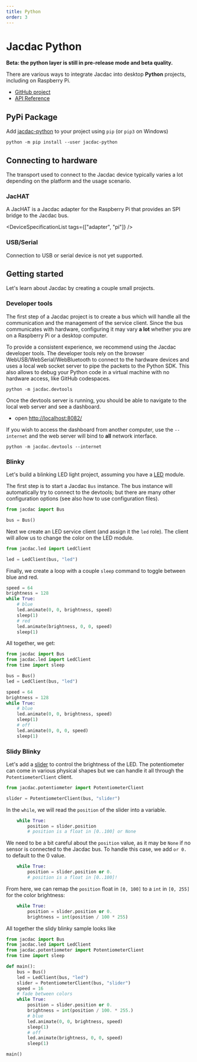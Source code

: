 ```yaml
---
title: Python
order: 3
---
```


# Jacdac Python

**Beta: the python layer is still in pre-release mode and beta quality.**

There are various ways to integrate Jacdac into desktop **Python** projects,
including on Raspberry Pi.

-   [GitHub project](https://github.com/microsoft/jacdac-python)
-   [API Reference](https://jacdac-python.readthedocs.io/)

## PyPi Package

Add [jacdac-python](https://pypi.org/project/jacdac-python/) to your project using `pip` (or `pip3` on Windows)

```
python -m pip install --user jacdac-python
```

## Connecting to hardware

The transport used to connect to the Jacdac device typically varies a lot depending on the platform and the usage scenario.

### JacHAT

A JacHAT is a Jacdac adapter for the Raspberry Pi that provides an SPI bridge to the Jacdac bus.

<DeviceSpecificationList tags={["adapter", "pi"]} />

### USB/Serial

Connection to USB or serial device is not yet supported.

## Getting started

Let's learn about Jacdac by creating a couple small projects.

### Developer tools

The first step of a Jacdac project is to create a bus which will handle all the communication and
the management of the service client.
Since the bus communicates with hardware, configuring it may vary **a lot** whether you are on a Raspberry Pi or a desktop computer.

To provide a consistent experience, we recommend using the Jacdac developer tools.
The developer tools rely on the browser WebUSB/WebSerial/WebBluetooth to connect to the hardware devices and uses a local web socket server
to pipe the packets to the Python SDK. This also allows to debug your Python code in a virtual machine with no hardware access, like GitHub codespaces.

```
python -m jacdac.devtools
```

Once the devtools server is running, you should be able to navigate to the local web server and see a dashboard.

- open [http://localhost:8082/](http://localhost:8082/)

If you wish to access the dashboard from another computer,
use the ``--internet`` and the web server will bind to **all** network interface.

```
python -m jacdac.devtools --internet
```

### Blinky

Let's build a blinking LED light project, assuming you have a [LED](/services/led) module.

The first step is to start a Jacdac `Bus` instance. The bus instance will automatically try to connect to the devtools;
but there are many other configuration options (see also how to use configuration files).

```python
from jacdac import Bus

bus = Bus()
```

Next we create an LED service client (and assign it the `led` role).
The client will allow us to change the color on the LED module.

```python
from jacdac.led import LedClient

led = LedClient(bus, "led")
```

Finally, we create a loop with a couple `sleep` command to
toggle between blue and red.

```python
speed = 64
brightness = 128
while True:
    # blue
    led.animate(0, 0, brightness, speed)
    sleep(1)
    # red
    led.animate(brightness, 0, 0, speed)
    sleep(1)
```

All together, we get:

```python
from jacdac import Bus
from jacdac.led import LedClient
from time import sleep

bus = Bus()
led = LedClient(bus, "led")

speed = 64
brightness = 128
while True:
    # blue
    led.animate(0, 0, brightness, speed)
    sleep(1)
    # off
    led.animate(0, 0, 0, speed)
    sleep(1)
```

### Slidy Blinky

Let's add a [slider](/services/potentiometer) to control the brightness of the LED.
The potentiometer can come in various physical shapes but we can handle it all
through the `PotentiometerClient` client.

```python
from jacdac.potentiometer import PotentiometerClient

slider = PotentiometerClient(bus, "slider")
```

In the `while`, we will read the `position` of the slider into a variable.

```python
    while True:
        position = slider.position
        # position is a float in [0..100] or None
```

We need to be a bit careful about the `position` value, as it may be `None` if no sensor
is connected to the Jacdac bus. To handle this case, we add `or 0.` to default to the 0 value.

```python
    while True:
        position = slider.position or 0.
        # position is a float in [0..100]!
```

From here, we can remap the `position` float in `[0, 100]` to a `int` in `[0, 255]` for the color brightness:

```python
    while True:
        position = slider.position or 0.
        brightness = int(position / 100 * 255)
```

All together the slidy blinky sample looks like

```python
from jacdac import Bus
from jacdac.led import LedClient
from jacdac.potentiometer import PotentiometerClient
from time import sleep

def main():
    bus = Bus()
    led = LedClient(bus, "led")
    slider = PotentiometerClient(bus, "slider")
    speed = 16
    # fade between colors
    while True:
        position = slider.position or 0.
        brightness = int(position / 100. * 255.)
        # blue
        led.animate(0, 0, brightness, speed)
        sleep(1)
        # off
        led.animate(brightness, 0, 0, speed)
        sleep(1)

main()
```
